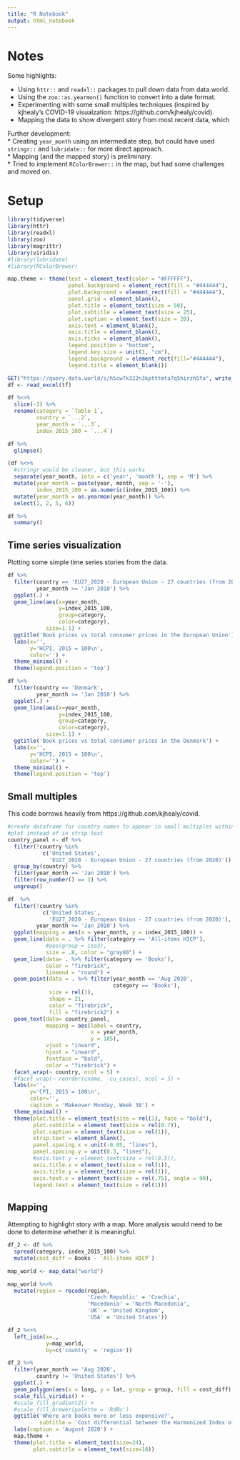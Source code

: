 ```yaml
---
title: "R Notebook"
output: html_notebook
---
```


# Notes  

Some highlights:

*  Using `httr::` and `readxl::` packages to pull down data from data.world.
*  Using the `zoo::as.yearmon()` function to convert into a date format.  
*  Experimenting with some small multiples techniques (inspired by kjhealy's COVID-19 visualzation: https://github.com/kjhealy/covid).  
*  Mapping the data to show divergent story from most recent data, which 

Further development:  
*  Creating `year_month` using an intermediate step, but could have used `stringr::` and `lubridate::` for more direct approach.  
*  Mapping (and the mapped story) is preliminary.  
*  Tried to implement `RColorBrewer::` in the map, but had some challenges and moved on.  

# Setup

```r
library(tidyverse)
library(httr)
library(readxl)
library(zoo)
library(magrittr)
library(viridis)
#library(lubridate)
#library(RColorBrewer)
```

```r
map.theme <- theme(text = element_text(color = "#FFFFFF"), 
                   panel.background = element_rect(fill = "#444444"),
                   plot.background = element_rect(fill = "#444444"),
                   panel.grid = element_blank(),
                   plot.title = element_text(size = 50),
                   plot.subtitle = element_text(size = 25),
                   plot.caption = element_text(size = 20), 
                   axis.text = element_blank(),
                   axis.title = element_blank(),
                   axis.ticks = element_blank(),
                   legend.position = "bottom", 
                   legend.key.size = unit(1, "cm"),
                   legend.background = element_rect(fill="#444444"),
                   legend.title = element_blank())
```

```r
GET("https://query.data.world/s/h5cw7k322n3kptttmta7q5hirzh5fa", write_disk(tf <- tempfile(fileext = ".xlsx")))
df <- read_excel(tf)
```

```r
df %<>% 
  slice(-1) %>% 
  rename(category = `Table 1`,
         country = `...2`,
         year_month = `...3`,
         index_2015_100 = `...4`)
```

```r
df %>% 
  glimpse()
```

```r
(df %<>% 
  #stringr would be cleaner, but this works
  separate(year_month, into = c('year', 'month'), sep = 'M') %>% 
  mutate(year_month = paste(year, month, sep = '-'),
         index_2015_100 = as.numeric(index_2015_100)) %>% 
  mutate(year_month = as.yearmon(year_month)) %>% 
  select(1, 2, 5, 6))
```

```r
df %>% 
  summary()
```

## Time series visualization  

Plotting some simple time series stories from the data.

```r
df %>% 
  filter(country == 'EU27_2020 - European Union - 27 countries (from 2020)',
         year_month >= 'Jan 2010') %>% 
  ggplot(.) + 
  geom_line(aes(x=year_month,
                y=index_2015_100,
                group=category,
                color=category),
            size=1.1) + 
  ggtitle('Book prices vs total consumer prices in the European Union') + 
  labs(x='',
       y='HCPI, 2015 = 100\n',
       color='') + 
  theme_minimal() + 
  theme(legend.position = 'top')
```


```r
df %>% 
  filter(country == 'Denmark',
         year_month >= 'Jan 2010') %>% 
  ggplot(.) + 
  geom_line(aes(x=year_month,
                y=index_2015_100,
                group=category,
                color=category),
            size=1.1) + 
  ggtitle('Book prices vs total consumer prices in the Denmark') + 
  labs(x='',
       y='HCPI, 2015 = 100\n',
       color='') + 
  theme_minimal() + 
  theme(legend.position = 'top')
```

## Small multiples  

This code borrows heavily from https://github.com/kjhealy/covid.

```r
#create dataframe for country names to appear in small multiples within the
#plot instead of in strip text
country_panel <- df %>%
  filter(!country %in% 
           c('United States', 
             'EU27_2020 - European Union - 27 countries (from 2020)')) %>% 
  group_by(country) %>%
  filter(year_month == 'Jan 2010') %>% 
  filter(row_number() == 1) %>% 
  ungroup()
```

```r
df  %>%
  filter(!country %in% 
           c('United States', 
             'EU27_2020 - European Union - 27 countries (from 2020)'), 
         year_month >= 'Jan 2010') %>% 
  ggplot(mapping = aes(x = year_month, y = index_2015_100)) + 
  geom_line(data = . %>% filter(category == 'All-items HICP'), 
            #aes(group = iso3),
            size = .8, color = "gray80") + 
  geom_line(data= . %>% filter(category == 'Books'),
            color = "firebrick",
            lineend = "round") + 
  geom_point(data = . %>% filter(year_month == 'Aug 2020',
                                 category == 'Books'), 
             size = rel(1), 
             shape = 21, 
             color = "firebrick",
             fill = "firebrick2") + 
  geom_text(data= country_panel,
            mapping = aes(label = country,
                          x = year_month,
                          y = 185),
            vjust = "inward",
            hjust = "inward",
            fontface = "bold",
            color = "firebrick") +
  facet_wrap(~ country, ncol = 5) + 
  #facet_wrap(~ reorder(cname, -cu_cases), ncol = 5) + 
  labs(x='',
       y='CPI, 2015 = 100\n',
       color='', 
       caption = 'Makeover Monday, Week 38') + 
  theme_minimal() + 
  theme(plot.title = element_text(size = rel(1), face = "bold"),
        plot.subtitle = element_text(size = rel(0.7)),
        plot.caption = element_text(size = rel(1)),
        strip.text = element_blank(),
        panel.spacing.x = unit(-0.05, "lines"),
        panel.spacing.y = unit(0.3, "lines"),
        #axis.text.y = element_text(size = rel(0.5)),
        axis.title.x = element_text(size = rel(1)),
        axis.title.y = element_text(size = rel(1)),
        axis.text.x = element_text(size = rel(.75), angle = 90),
        legend.text = element_text(size = rel(1)))
```

## Mapping  

Attempting to highlight story with a map. More analysis would need to be done to determine whether it is meaningful.

```r
df_2 <- df %>% 
  spread(category, index_2015_100) %>% 
  mutate(cost_diff = Books - `All-items HICP`)
```

```r
map_world <- map_data("world")

map_world %<>% 
  mutate(region = recode(region,
                         'Czech Republic' = 'Czechia',
                         'Macedonia' = 'North Macedonia',
                         'UK' = 'United Kingdom',
                         'USA' = 'United States'))
```

```r
df_2 %<>% 
  left_join(x=.,
            y=map_world,
            by=c('country' = 'region'))
```

```r
df_2 %>% 
  filter(year_month == 'Aug 2020',
         country != 'United States') %>% 
  ggplot(.) +
  geom_polygon(aes(x = long, y = lat, group = group, fill = cost_diff), color="gray60") +
  scale_fill_viridis() + 
  #scale_fill_gradient2() + 
  #scale_fill_brewer(palette = 'RdBu')
  ggtitle('Where are books more or less expensive?',
          subtitle = 'Cost differential between the Harmonized Index of Consumer Prices (HCPI) and the cost of books') + 
  labs(caption = 'August 2020') + 
  map.theme + 
  theme(plot.title = element_text(size=24),
        plot.subtitle = element_text(size=18))
```
